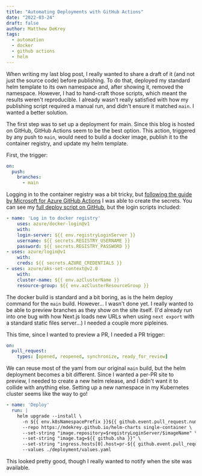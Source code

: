```yaml
---
title: "Automating Deployments with GitHub Actions"
date: "2022-03-24"
draft: false
author: Matthew DeKrey
tags:
  - automation
  - docker
  - github actions
  - helm
---
```


When writing my last blog post, I really wanted to share a draft of it (and not
just the source code) before publishing. To do that, deployed my standard helm
template to its own namespace and, after showing it, removed the namespace.
However, I had to hand-craft those scripts, which meant the results weren't
reproducible. I already wasn't really satisfied with how my publishing script
required a manual run, and didn't ensure it matched `main`. I wanted a better
solution.

The first step was to set up a deployment for main. Since this blog is hosted on
GitHub, GitHub Actions seem to be the best option. This action, triggered by any
push to `main`, would need to build a docker image, publish it to the container
registry, and update my helm template.

First, the trigger:
```yaml
on:
  push:
    branches:
      - main
```

Logging in to the container registry was a bit tricky, but [following the guide
by Microsoft for Azure GitHub
Actions](https://aka.ms/create-secrets-for-GitHub-workflows) I was able to
create the secrets. You can see my [full deploy script on
GitHub](https://github.com/mdekrey/DeKreyDotNet/blob/cfe96eff2ef65429afc1a8a17e1eaa73d26f0965/.github/workflows/deploy-main.yml), but the login scripts included:

```yaml
- name: 'Log in to docker registry'
	uses: azure/docker-login@v1
	with:
	login-server: ${{ env.registryLoginServer }}
	username: ${{ secrets.REGISTRY_USERNAME }}
	password: ${{ secrets.REGISTRY_PASSWORD }}
- uses: azure/login@v1
	with:
	creds: ${{ secrets.AZURE_CREDENTIALS }}
- uses: azure/aks-set-context@v2.0
	with:
	cluster-name: ${{ env.azClusterName }}
	resource-group: ${{ env.azClusterResourceGroup }}
```

The docker build is standard and a bit boring, as is the helm deploy command for
the `main` build. However... I wasn't done yet. I really wanted to be able to
preview branches as they show on the site itself. (I'd already run into one bug
with how Next.js loads new URLs when using `next export` with a standard static
files server...) I needed a couple more pipleines.

This time, since I wanted to preview a PR, I needed a PR trigger:

```yaml
on:
  pull_request:
    types: [opened, reopened, synchronize, ready_for_review]
```

We can reuse most of the yaml from our original `main` build, but the helm
deployment becomes a bit different. Since I wanted a per-PR site to preview, I
needed to create a new helm release, and I didn't want it to collide with
anything else. Setting up a new namespace in my Kubernetes cluster seems like
the way to go!

```yaml
- name: 'Deploy'
  run: |
    helm upgrade --install \
      -n ${{ env.k8sNamespacePrefix }}${{ github.event.pull_request.number }} $releaseName --create-namespace \
      --repo https://mdekrey.github.io/helm-charts single-container \
      --set-string "image.repository=$registryLoginServer/$imageName" \
      --set-string "image.tag=${{ github.sha }}" \
      --set-string "ingress.hosts[0].host=pr-${{ github.event.pull_request.number }}.dekrey.net" \
      --values ./deployment/values.yaml
```

This looked pretty good, though I really wanted to notify when the site was available.
